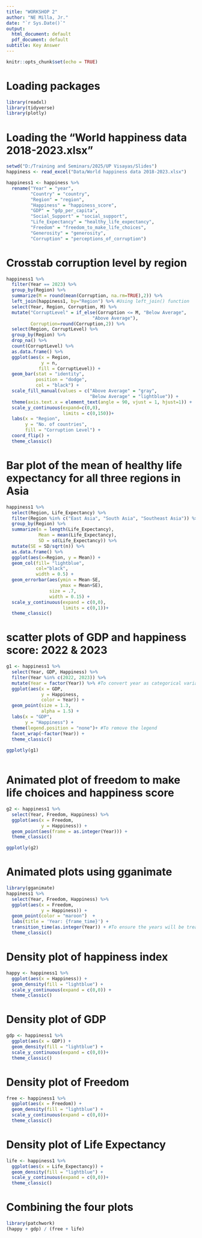 ---
title: "WORKSHOP 2"
author: "NE Milla, Jr."
date: "`r Sys.Date()`"
output:
  html_document: default
  pdf_document: default
subtitle: Key Answer
---

```{r setup, include=FALSE}
knitr::opts_chunk$set(echo = TRUE)
```

# Loading packages

```{r message=FALSE, warning=FALSE, class.output="bg-warning", class.source="bg-info"}
library(readxl)
library(tidyverse)
library(plotly)

```

# Loading the “World happiness data 2018-2023.xlsx”
```{r message=FALSE, warning=FALSE, class.output="bg-warning", class.source="bg-info"}
setwd("D:/Training and Seminars/2025/UP Visayas/Slides")
happiness <- read_excel("Data/World happiness data 2018-2023.xlsx")

happiness1 <- happiness %>% 
  rename("Year" = "year",
         "Country" = "country",
         "Region" = "region",
         "Happiness" = "happiness_score",
         "GDP" = "gdp_per_capita",
         "Social_Support" = "social_support",
         "Life_Expectancy" = "healthy_life_expectancy",
         "Freedom" = "freedom_to_make_life_choices",
         "Generosity" = "generosity",
         "Corruption" = "perceptions_of_corruption")
```

# Crosstab corruption level by region

```{r message=FALSE, warning=FALSE, class.output="bg-warning", class.source="bg-info"}
happiness1 %>%
  filter(Year == 2023) %>%
  group_by(Region) %>% 
  summarize(M = round(mean(Corruption, na.rm=TRUE),2)) %>% 
  left_join(happiness1, by="Region") %>% #Using left_join() function
  select(Year, Region, Corruption, M) %>% 
  mutate("CorruptLevel" = if_else(Corruption <= M, "Below Average",
                                "Above Average"),
         Corruption=round(Corruption,2)) %>% 
  select(Region, CorruptLevel) %>% 
  group_by(Region) %>% 
  drop_na() %>% 
  count(CorruptLevel) %>% 
  as.data.frame() %>% 
  ggplot(aes(x = Region,
             y = n,
            fill = CorruptLevel)) +
  geom_bar(stat = "identity",
           position = "dodge",
           col = "black") +
  scale_fill_manual(values = c("Above Average" = "gray", 
                               "Below Average" = "lightblue")) +
  theme(axis.text.x = element_text(angle = 90, vjust = 1, hjust=1)) +
  scale_y_continuous(expand=c(0,0),
                     limits = c(0,150))+
  labs(x = "Region",
       y = "No. of countries",
       fill = "Corruption Level") +
  coord_flip() +
  theme_classic()
```

# Bar plot of the mean of healthy life expectancy for all three regions in Asia

```{r message=FALSE, warning=FALSE, class.output="bg-warning", class.source="bg-info"}
happiness1 %>% 
  select(Region, Life_Expectancy) %>% 
  filter(Region %in% c("East Asia", "South Asia", "Southeast Asia")) %>% 
  group_by(Region) %>% 
  summarize(n = length(Life_Expectancy),
            Mean = mean(Life_Expectancy),
            SD = sd(Life_Expectancy)) %>% 
  mutate(SE = SD/sqrt(n)) %>% 
  as.data.frame() %>% 
  ggplot(aes(x=Region, y = Mean)) +
  geom_col(fill= "lightblue", 
           col="black", 
           width = 0.5) +
  geom_errorbar(aes(ymin = Mean-SE, 
                    ymax = Mean+SE),
                size = .7,
                width = 0.15) + 
  scale_y_continuous(expand = c(0,0),
                     limits = c(0,1))+
  theme_classic()
```

# scatter plots of GDP and happiness score: 2022 & 2023

```{r message=FALSE, warning=FALSE, class.output="bg-warning", class.source="bg-info"}
g1 <- happiness1 %>% 
  select(Year, GDP, Happiness) %>% 
  filter(Year %in% c(2022, 2023)) %>% 
  mutate(Year = factor(Year)) %>% #To convert year as categorical variable
  ggplot(aes(x = GDP,
             y = Happiness,
             color = Year)) +
  geom_point(size = 1.3,
             alpha = 1.5) +
  labs(x = "GDP",
       y = "Happiness") +
  theme(legend.position = "none")+ #To remove the legend
  facet_wrap(~factor(Year)) +
  theme_classic() 
  
ggplotly(g1)
  
```

# Animated plot of freedom to make life choices and happiness score

```{r eval=FALSE}
g2 <- happiness1 %>% 
  select(Year, Freedom, Happiness) %>% 
  ggplot(aes(x = Freedom, 
             y = Happiness)) +
  geom_point(aes(frame = as.integer(Year))) +
  theme_classic()

ggplotly(g2)
```


# Animated plots using gganimate

```{r message=FALSE, warning=FALSE, class.output="bg-warning", class.source="bg-info"}
library(gganimate)
happiness1 %>% 
  select(Year, Freedom, Happiness) %>% 
  ggplot(aes(x = Freedom, 
             y = Happiness)) +
  geom_point(color = "maroon")  +
  labs(title = 'Year: {frame_time}') +
  transition_time(as.integer(Year)) + #To ensure the years will be treated as integer
  theme_classic()
```


# Density plot of happiness index

```{r message=FALSE, warning=FALSE, class.output="bg-warning", class.source="bg-info"}
happy <- happiness1 %>% 
  ggplot(aes(x = Happiness)) +
  geom_density(fill = "lightblue") +
  scale_y_continuous(expand = c(0,0)) +
  theme_classic()
```

# Density plot of GDP

```{r message=FALSE, warning=FALSE, class.output="bg-warning", class.source="bg-info"}
gdp <- happiness1 %>% 
  ggplot(aes(x = GDP)) +
  geom_density(fill = "lightblue") +
  scale_y_continuous(expand = c(0,0))+
  theme_classic()
```


# Density plot of Freedom

```{r message=FALSE, warning=FALSE, class.output="bg-warning", class.source="bg-info"}
free <- happiness1 %>% 
  ggplot(aes(x = Freedom)) +
  geom_density(fill = "lightblue") +
  scale_y_continuous(expand = c(0,0))+
  theme_classic()
```


# Density plot of Life Expectancy

```{r}
life <- happiness1 %>% 
  ggplot(aes(x = Life_Expectancy)) +
  geom_density(fill = "lightblue") +
  scale_y_continuous(expand = c(0,0))+
  theme_classic()
```


# Combining the four plots

```{r message=FALSE, warning=FALSE, class.output="bg-warning", class.source="bg-info"}
library(patchwork)
(happy + gdp) / (free + life)
```

